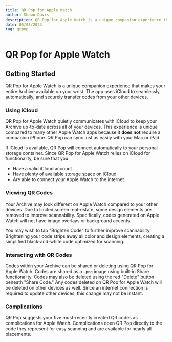 ```yaml
---
title: QR Pop for Apple Watch
author: Shawn Davis
description: QR Pop for Apple Watch is a unique companion experience that makes your entire Archive available on your wrist.
date: 05/03/2023
tag: qrpop
---
```


# QR Pop for Apple Watch
## Getting Started

<MDXDisclaimerText text="This article was last updated 5/03/2023" />

QR Pop for Apple Watch is a unique companion experience that makes your entire Archive available on your wrist. The app uses iCloud to seamlessly, automatically, and securely transfer codes from your other devices.

<MDXSupportImage href="/docs/qrpop-watch-help.png" alt="Three screenshots of QR Pop for Apple Watch showing the menu, a QR code, and options related to that QR code." caption="QR Pop for Apple Watch is the best way to view codes on your wrist."/>

### Using iCloud
QR Pop for Apple Watch quietly communicates with iCloud to keep your Archive up-to-date across all of your devices. This experience is unique compared to many other Apple Watch apps because it **does not** require a companion iPhone. QR Pop can sync just as easily with your Mac or iPad. 

If iCloud is available, QR Pop will connect automatically to your personal storage container. Since QR Pop for Apple Watch relies on iCloud for functionality, be sure that you:
- Have a valid iCloud account
- Have plenty of available storage space on iCloud
- Are able to connect your Apple Watch to the internet

### Viewing QR Codes
Your Archive may look different on Apple Watch compared to your other devices. Due to limited screen real-estate, some design elements are removed to improve scannability. Specifically, codes generated on Apple Watch will not have image overlays or background accents.

You may wish to tap "Brighten Code" to further improve scannability. Brightening your code strips away all color and design elements, creating a simplified black-and-white code optimized for scanning.

### Interacting with QR Codes
Codes within your Archive can be shared or deleting using QR Pop for Apple Watch. Codes are shared as a `.png` image using built-in Share functionality. Codes may also be deleted using the red "Delete" button beneath "Share Code." Any codes deleted on QR Pop for Apple Watch will be deleted on other devices as well. Since an internet connection is required to update other devices, this change may not be instant.

### Complications
QR Pop suggests your five most-recently created QR codes as complications for Apple Watch. Complications open QR Pop directly to the code they represent for easy scanning and are available for nearly all placements.

<MDXPillButton title="Contact Me" href="/contact" />